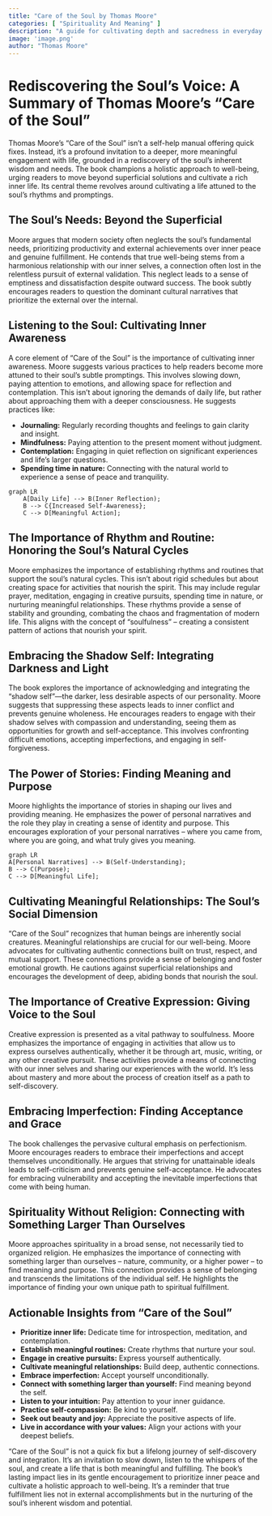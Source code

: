 ```yaml
---
title: "Care of the Soul by Thomas Moore"
categories: [ "Spirituality And Meaning" ]
description: "A guide for cultivating depth and sacredness in everyday life"
image: 'image.png'
author: "Thomas Moore"
---
```

# Rediscovering the Soul's Voice:  A Summary of Thomas Moore's "Care of the Soul"

Thomas Moore's "Care of the Soul" isn't a self-help manual offering quick fixes. Instead, it's a profound invitation to a deeper, more meaningful engagement with life, grounded in a rediscovery of the soul's inherent wisdom and needs.  The book champions a holistic approach to well-being, urging readers to move beyond superficial solutions and cultivate a rich inner life.  Its central theme revolves around cultivating a life attuned to the soul's rhythms and promptings.

## The Soul's Needs: Beyond the Superficial

Moore argues that modern society often neglects the soul's fundamental needs, prioritizing productivity and external achievements over inner peace and genuine fulfillment.  He contends that true well-being stems from a harmonious relationship with our inner selves, a connection often lost in the relentless pursuit of external validation. This neglect leads to a sense of emptiness and dissatisfaction despite outward success.  The book subtly encourages readers to question the dominant cultural narratives that prioritize the external over the internal.

## Listening to the Soul:  Cultivating Inner Awareness

A core element of "Care of the Soul" is the importance of cultivating inner awareness.  Moore suggests various practices to help readers become more attuned to their soul's subtle promptings.  This involves slowing down, paying attention to emotions, and allowing space for reflection and contemplation.  This isn't about ignoring the demands of daily life, but rather about approaching them with a deeper consciousness.  He suggests practices like:

* **Journaling:**  Regularly recording thoughts and feelings to gain clarity and insight.
* **Mindfulness:**  Paying attention to the present moment without judgment.
* **Contemplation:**  Engaging in quiet reflection on significant experiences and life's larger questions.
* **Spending time in nature:**  Connecting with the natural world to experience a sense of peace and tranquility.

```mermaid
graph LR
    A[Daily Life] --> B(Inner Reflection);
    B --> C{Increased Self-Awareness};
    C --> D[Meaningful Action];
```

## The Importance of Rhythm and Routine:  Honoring the Soul's Natural Cycles

Moore emphasizes the importance of establishing rhythms and routines that support the soul's natural cycles.  This isn't about rigid schedules but about creating space for activities that nourish the spirit.  This may include regular prayer, meditation, engaging in creative pursuits, spending time in nature, or nurturing meaningful relationships.  These rhythms provide a sense of stability and grounding, combating the chaos and fragmentation of modern life.  This aligns with the concept of "soulfulness" – creating a consistent pattern of actions that nourish your spirit.

## Embracing the Shadow Self: Integrating Darkness and Light

The book explores the importance of acknowledging and integrating the "shadow self"—the darker, less desirable aspects of our personality.  Moore suggests that suppressing these aspects leads to inner conflict and prevents genuine wholeness.  He encourages readers to engage with their shadow selves with compassion and understanding, seeing them as opportunities for growth and self-acceptance.  This involves confronting difficult emotions, accepting imperfections, and engaging in self-forgiveness.


## The Power of Stories:  Finding Meaning and Purpose

Moore highlights the importance of stories in shaping our lives and providing meaning.  He emphasizes the power of personal narratives and the role they play in creating a sense of identity and purpose.  This encourages exploration of your personal narratives – where you came from, where you are going, and what truly gives you meaning.

```mermaid
graph LR
A[Personal Narratives] --> B(Self-Understanding);
B --> C(Purpose);
C --> D[Meaningful Life];
```

## Cultivating Meaningful Relationships:  The Soul's Social Dimension

"Care of the Soul" recognizes that human beings are inherently social creatures.  Meaningful relationships are crucial for our well-being.  Moore advocates for cultivating authentic connections built on trust, respect, and mutual support.  These connections provide a sense of belonging and foster emotional growth.  He cautions against superficial relationships and encourages the development of deep, abiding bonds that nourish the soul.

## The Importance of Creative Expression:  Giving Voice to the Soul

Creative expression is presented as a vital pathway to soulfulness.  Moore emphasizes the importance of engaging in activities that allow us to express ourselves authentically, whether it be through art, music, writing, or any other creative pursuit.  These activities provide a means of connecting with our inner selves and sharing our experiences with the world.  It's less about mastery and more about the process of creation itself as a path to self-discovery.

## Embracing Imperfection:  Finding Acceptance and Grace

The book challenges the pervasive cultural emphasis on perfectionism.  Moore encourages readers to embrace their imperfections and accept themselves unconditionally.  He argues that striving for unattainable ideals leads to self-criticism and prevents genuine self-acceptance.  He advocates for embracing vulnerability and accepting the inevitable imperfections that come with being human.

## Spirituality Without Religion:  Connecting with Something Larger Than Ourselves

Moore approaches spirituality in a broad sense, not necessarily tied to organized religion. He emphasizes the importance of connecting with something larger than ourselves – nature, community, or a higher power – to find meaning and purpose.  This connection provides a sense of belonging and transcends the limitations of the individual self.  He highlights the importance of finding your own unique path to spiritual fulfillment.


## Actionable Insights from "Care of the Soul"

* **Prioritize inner life:**  Dedicate time for introspection, meditation, and contemplation.
* **Establish meaningful routines:** Create rhythms that nurture your soul.
* **Engage in creative pursuits:** Express yourself authentically.
* **Cultivate meaningful relationships:** Build deep, authentic connections.
* **Embrace imperfection:** Accept yourself unconditionally.
* **Connect with something larger than yourself:** Find meaning beyond the self.
* **Listen to your intuition:** Pay attention to your inner guidance.
* **Practice self-compassion:** Be kind to yourself.
* **Seek out beauty and joy:** Appreciate the positive aspects of life.
* **Live in accordance with your values:**  Align your actions with your deepest beliefs.

"Care of the Soul" is not a quick fix but a lifelong journey of self-discovery and integration.  It's an invitation to slow down, listen to the whispers of the soul, and create a life that is both meaningful and fulfilling. The book's lasting impact lies in its gentle encouragement to prioritize inner peace and cultivate a holistic approach to well-being.  It’s a reminder that true fulfillment lies not in external accomplishments but in the nurturing of the soul's inherent wisdom and potential.

